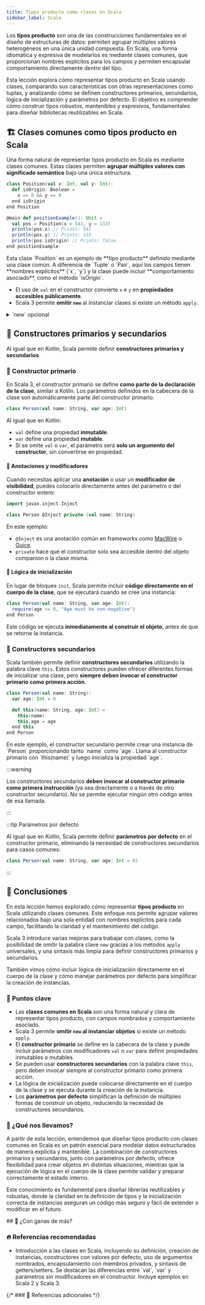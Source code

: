 ```yaml
---
title: Tipos producto como clases en Scala
sidebar_label: Scala
---
```



<ReadingTime multiplier={1.0}/>
<GithubRepoLink user="r8vnhill" repo="scala-dibs" />

Los **tipos producto** son una de las construcciones fundamentales en el diseño de estructuras de datos: permiten agrupar múltiples valores heterogéneos en una única unidad compuesta. En Scala, una forma idiomática y expresiva de modelarlos es mediante clases comunes, que proporcionan nombres explícitos para los campos y permiten encapsular comportamiento directamente dentro del tipo.

Esta lección explora cómo representar tipos producto en Scala usando clases, comparando sus características con otras representaciones como tuplas, y analizando cómo se definen constructores primarios, secundarios, lógica de inicialización y parámetros por defecto. El objetivo es comprender cómo construir tipos robustos, mantenibles y expresivos, fundamentales para diseñar bibliotecas reutilizables en Scala.

## 🏗️ Clases comunes como tipos producto en Scala

Una forma natural de representar tipos producto en Scala es mediante clases comunes. Estas clases permiten **agrupar múltiples valores con significado semántico** bajo una única estructura.

```scala showLineNumbers title="Posición como tipo producto en Scala (type-fundamentals/algebraic-data-types/product/src/main/scala/cl/ravenhill/Position.scala)"
class Position(val x: Int, val y: Int):
  def isOrigin: Boolean =
    x == 0 && y == 0
  end isOrigin
end Position

@main def positionExample(): Unit =
  val pos = Position(x = 541, y = 133)
  println(pos.x) // Prints: 541
  println(pos.y) // Prints: 133
  println(pos.isOrigin) // Prints: false
end positionExample
```

<Explanation>
  Esta clase `Position` es un ejemplo de **tipo producto** definido mediante una clase común. A diferencia de `Tuple` o `Pair`, aquí los campos tienen **nombres explícitos** (`x`, `y`) y la clase puede incluir **comportamiento asociado**, como el método `isOrigin`.

  - El uso de `val` en el constructor convierte `x` e `y` en **propiedades accesibles públicamente**.
  - Scala 3 permite **omitir `new`** al instanciar clases si existe un método `apply`.
</Explanation>

<details>
  <summary>
    `new` opcional
  </summary>
      
  A diferencia de Scala 2, donde era necesario usar `new` para instanciar clases comunes, Scala 3 introduce **[métodos `apply` universales](https://docs.scala-lang.org/scala3/reference/other-new-features/creator-applications.html)**, lo que permite crear instancias sin necesidad de definir manualmente un método `apply` en el objeto acompañante.

  ```scala showLineNumbers title="Scala 2: Instanciación sin new mediante apply"
  class Position(val x: Int, val y: Int)

  object Position {
    def apply(x: Int, y: Int): Position = new Position(x, y)
  }

  val pos = Position(3, 4) // Llama a Position.apply(...)
  ```
</details>

## 🧱 Constructores primarios y secundarios

Al igual que en Kotlin, Scala permite definir **constructores primarios y secundarios**.

### 🔹 Constructor primario

En Scala 3, el constructor primario se define **como parte de la declaración de la clase**, similar a Kotlin. Los parámetros definidos en la cabecera de la clase son automáticamente parte del constructor primario.

```scala showLineNumbers title="Constructor primario en Scala"
class Person(val name: String, var age: Int)
```

Al igual que en Kotlin:

* `val` define una propiedad **inmutable**.
* `var` define una propiedad **mutable**.
* Si se omite `val` o `var`, el parámetro será **solo un argumento del constructor**, sin convertirse en propiedad.

#### 🔸 Anotaciones y modificadores

Cuando necesitas aplicar una **anotación** o usar un **modificador de visibilidad**, puedes colocarlo directamente antes del parámetro o del constructor entero:

```scala showLineNumbers title="Anotaciones y modificadores en el constructor primario"
import javax.inject.Inject

class Person @Inject private (val name: String)
```

En este ejemplo:

* `@Inject` es una anotación común en frameworks como [MacWire](https://github.com/adamw/macwire) o [Guice](https://github.com/google/guice).
* `private` hace que el constructor solo sea accesible dentro del objeto companion o la clase misma.

#### 🔸 Lógica de inicialización

En lugar de bloques `init`, Scala permite incluir **código directamente en el cuerpo de la clase**, que se ejecutará cuando se cree una instancia:

```scala showLineNumbers title="Lógica de inicialización en el constructor primario"
class Person(val name: String, var age: Int):
  require(age >= 0, "Age must be non-negative")
end Person
```

Este código se ejecuta **inmediatamente al construir el objeto**, antes de que se retorne la instancia.

### 🔹 Constructores secundarios

Scala también permite definir **constructores secundarios** utilizando la palabra clave `this`. Estos constructores pueden ofrecer diferentes formas de inicializar una clase, pero **siempre deben invocar el constructor primario como primera acción**.

```scala showLineNumbers title="Constructor secundario en Scala"
class Person(val name: String):
  var age: Int = 0

  def this(name: String, age: Int) =
    this(name)
    this.age = age
  end this
end Person
```

<Explanation>
    En este ejemplo, el constructor secundario permite crear una instancia de `Person` proporcionando tanto `name` como `age`. Llama al constructor primario con `this(name)` y luego inicializa la propiedad `age`.
</Explanation>

:::warning

Los constructores secundarios **deben invocar al constructor primario como primera instrucción** (ya sea directamente o a través de otro constructor secundario). No se permite ejecutar ningún otro código antes de esa llamada.

:::

:::tip Parámetros por defecto

Al igual que en Kotlin, Scala permite definir **parámetros por defecto** en el constructor primario, eliminando la necesidad de constructores secundarios para casos comunes:

```scala showLineNumbers title="Parámetros por defecto en Scala"
class Person(val name: String, var age: Int = 0)
```

:::

## 🎯 Conclusiones

En esta lección hemos explorado cómo representar **tipos producto** en Scala utilizando clases comunes. Este enfoque nos permite agrupar valores relacionados bajo una sola entidad con nombres explícitos para cada campo, facilitando la claridad y el mantenimiento del código.

Scala 3 introduce varias mejoras para trabajar con clases, como la posibilidad de omitir la palabra clave `new` gracias a los métodos `apply` universales, y una sintaxis más limpia para definir constructores primarios y secundarios.

También vimos cómo incluir lógica de inicialización directamente en el cuerpo de la clase y cómo manejar parámetros por defecto para simplificar la creación de instancias.

### 🔑 Puntos clave

- Las **clases comunes en Scala** son una forma natural y clara de representar tipos producto, con campos nombrados y comportamiento asociado.
- Scala 3 permite **omitir `new` al instanciar objetos** si existe un método `apply`.
- El **constructor primario** se define en la cabecera de la clase y puede incluir parámetros con modificadores `val` o `var` para definir propiedades inmutables o mutables.
- Se pueden usar **constructores secundarios** con la palabra clave `this`, pero deben invocar siempre al constructor primario como primera acción.
- La lógica de inicialización puede colocarse directamente en el cuerpo de la clase y se ejecuta durante la creación de la instancia.
- Los **parámetros por defecto** simplifican la definición de múltiples formas de construir un objeto, reduciendo la necesidad de constructores secundarios.

### 🧰 ¿Qué nos llevamos?

A partir de esta lección, entendemos que diseñar tipos producto con clases comunes en Scala es un patrón esencial para modelar datos estructurados de manera explícita y mantenible. La combinación de constructores primarios y secundarios, junto con parámetros por defecto, ofrece flexibilidad para crear objetos en distintas situaciones, mientras que la ejecución de lógica en el cuerpo de la clase permite validar y preparar correctamente el estado interno.

Este conocimiento es fundamental para diseñar librerías reutilizables y robustas, donde la claridad en la definición de tipos y la inicialización correcta de instancias aseguran un código más seguro y fácil de extender o modificar en el futuro.

<ExcludeFromReadingTime>
  ## 📖 ¿Con ganas de más?

  ### 🔥 Referencias recomendadas

  - <WebPage title="Classes" url="https://docs.scala-lang.org/tour/classes.html" location="la documentación oficial de Scala">
      Introducción a las clases en Scala, incluyendo su definición, creación de instancias, constructores con valores por defecto, uso de argumentos nombrados, encapsulamiento con miembros privados, y sintaxis de getters/setters. Se destacan las diferencias entre `val`, `var` y parámetros sin modificadores en el constructor. Incluye ejemplos en Scala 2 y Scala 3.
    </WebPage>

  {/* ### 🔹 Referencias adicionales */}
</ExcludeFromReadingTime>

